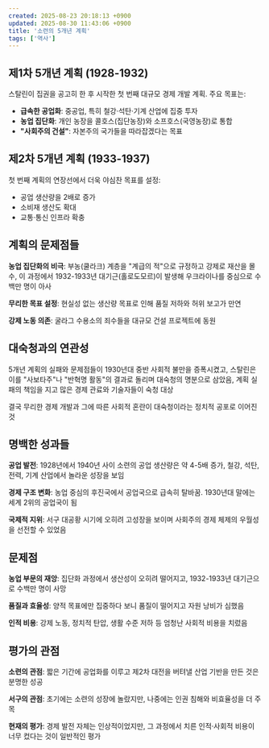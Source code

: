 ```yaml
---
created: 2025-08-23 20:18:13 +0900
updated: 2025-08-30 11:43:06 +0900
title: '소련의 5개년 계획'
tags: ['역사']
---
```


## 제1차 5개년 계획 (1928-1932)
스탈린이 집권을 공고히 한 후 시작한 첫 번째 대규모 경제 개발 계획. 주요 목표는:

- **급속한 공업화**: 중공업, 특히 철강·석탄·기계 산업에 집중 투자
- **농업 집단화**: 개인 농장을 콜호스(집단농장)와 소프호스(국영농장)로 통합
- **"사회주의 건설"**: 자본주의 국가들을 따라잡겠다는 목표

## 제2차 5개년 계획 (1933-1937)
첫 번째 계획의 연장선에서 더욱 야심찬 목표를 설정:

- 공업 생산량을 2배로 증가
- 소비재 생산도 확대
- 교통·통신 인프라 확충

## 계획의 문제점들
**농업 집단화의 비극**: 부농(쿨라크) 계층을 "계급의 적"으로 규정하고 강제로 재산을 몰수, 이 과정에서 1932-1933년 대기근(홀로도모르)이 발생해 우크라이나를 중심으로 수백만 명이 아사

**무리한 목표 설정**: 현실성 없는 생산량 목표로 인해 품질 저하와 허위 보고가 만연

**강제 노동 의존**: 굴라그 수용소의 죄수들을 대규모 건설 프로젝트에 동원

## 대숙청과의 연관성
5개년 계획의 실패와 문제점들이 1930년대 중반 사회적 불만을 증폭시켰고, 스탈린은 이를 "사보타주"나 "반혁명 활동"의 결과로 돌리며 대숙청의 명분으로 삼았음, 계획 실패의 책임을 지고 많은 경제 관료와 기술자들이 숙청 대상

결국 무리한 경제 개발과 그에 따른 사회적 혼란이 대숙청이라는 정치적 공포로 이어진 것

## 명백한 성과들

**공업 발전**: 1928년에서 1940년 사이 소련의 공업 생산량은 약 4-5배 증가, 철강, 석탄, 전력, 기계 산업에서 놀라운 성장을 보임

**경제 구조 변화**: 농업 중심의 후진국에서 공업국으로 급속히 탈바꿈. 1930년대 말에는 세계 2위의 공업국이 됨

**국제적 지위**: 서구 대공황 시기에 오히려 고성장을 보이며 사회주의 경제 체제의 우월성을 선전할 수 있었음

## 문제점

**농업 부문의 재앙**: 집단화 과정에서 생산성이 오히려 떨어지고, 1932-1933년 대기근으로 수백만 명이 사망

**품질과 효율성**: 양적 목표에만 집중하다 보니 품질이 떨어지고 자원 낭비가 심했음

**인적 비용**: 강제 노동, 정치적 탄압, 생활 수준 저하 등 엄청난 사회적 비용을 치렀음

## 평가의 관점

**소련의 관점**: 짧은 기간에 공업화를 이루고 제2차 대전을 버텨낼 산업 기반을 만든 것은 분명한 성공

**서구의 관점**: 초기에는 소련의 성장에 놀랐지만, 나중에는 인권 침해와 비효율성을 더 주목

**현재의 평가**: 경제 발전 자체는 인상적이었지만, 그 과정에서 치른 인적·사회적 비용이 너무 컸다는 것이 일반적인 평가

